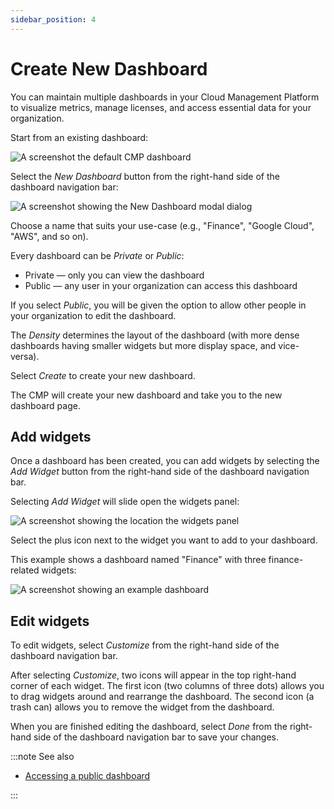 ```yaml
---
sidebar_position: 4
---
```


# Create New Dashboard

You can maintain multiple dashboards in your Cloud Management Platform to visualize metrics, manage licenses, and access essential data for your organization.

Start from an existing dashboard:

![A screenshot the default CMP dashboard](../.gitbook/assets/cmp-dashboard.png)

Select the _New Dashboard_ button from the right-hand side of the dashboard navigation bar:

![A screenshot showing the _New Dashboard_ modal dialog](../.gitbook/assets/cmp-dashboard-add-new.png)

Choose a name that suits your use-case (e.g., "Finance", "Google Cloud", "AWS", and so on).

Every dashboard can be _Private_ or _Public_:

- Private &mdash; only you can view the dashboard
- Public &mdash; any user in your organization can access this dashboard

If you select _Public_, you will be given the option to allow other people in your organization to edit the dashboard.

The _Density_ determines the layout of the dashboard (with more dense dashboards having smaller widgets but more display space, and vice-versa).

Select _Create_ to create your new dashboard.

The CMP will create your new dashboard and take you to the new dashboard page.

## Add widgets

Once a dashboard has been created, you can add widgets by selecting the _Add Widget_ button from the right-hand side of the dashboard navigation bar.

Selecting _Add Widget_ will slide open the widgets panel:

![A screenshot showing the location the widgets panel](../.gitbook/assets/cmp-dashboard-new-add-widgets.png)

Select the plus icon next to the widget you want to add to your dashboard.

This example shows a dashboard named "Finance" with three finance-related widgets:

![A screenshot showing an example dashboard](../.gitbook/assets/cmp-dashboard-new-example.png)

## Edit widgets

To edit widgets, select _Customize_ from the right-hand side of the dashboard navigation bar.

After selecting _Customize_, two icons will appear in the top right-hand corner of each widget. The first icon (two columns of three dots) allows you to drag widgets around and rearrange the dashboard. The second icon (a trash can) allows you to remove the widget from the dashboard.

When you are finished editing the dashboard, select _Done_ from the right-hand side of the dashboard navigation bar to save your changes.

:::note See also

- [Accessing a public dashboard](accessing-a-public-dashboard.mdx)

:::
